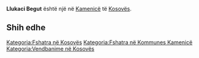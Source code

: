 {{Fshat në 
 | Emri                = Llukaci Begut
 | EmriAlt                = 
 | NAME_SHORT_FORM=      
 | NAME_GENERIC=      
 | NAME_SORT_NAME_RO=      LLUKACIBEGUT
 | FULL_NAME_RO = Llukaci Begut
 | FULL_NAME_ND_RO=Llukaci Begut
 | SORT_NAME_RG=LLUKACIBEGUT
 | FULL_NAME_RG=Llukaci Begut
 | FULL_NAME_ND_RG=Llukaci Begut
 | SRP_NAME_SHORT_FORM=      
 | SRP_NAME_GENERIC=      
 | SRP_NAME_SORT_NAME_RO=      
 | SRP_FULL_NAME_RO = 
 | SRP_FULL_NAME_ND_RO=
 | SRP_SORT_NAME_RG=
 | SRP_FULL_NAME_RG=
 | SRP_FULL_NAME_ND_RG=
 | Emri (Rasa dhanore) = 
 | Figura              = 
 | Shteti              = Kosovo
 | Komuna              = Kamenicë
 | Kodi postar         = 
 | Sipërfaqja          = 

 | Popullsia           = 

 | Regj. i popullsisë  = 
 | Dend. e popullsisë  = 
 | Faqja zyrtare       = 
 <!--- Koordinatat ----> 
 | Gjerësia            = 42.7325
 | Gjatësia            = 20.445
 | Lartësia            = 
}}
'''Llukaci Begut''' është një [[]] në [[Kamenicë]] të [[Kosovës]].

<!-- == Gjeografia == -->
<!-- == Historia == -->
<!-- == Demografia == -->
== Shih edhe ==
{{Komuna Kamenicë}}
{{Kosovo-Administrata-Cung}}

[[Kategoria:Fshatra në Kosovës]]
[[Kategoria:Fshatra në Kommunes Kamenicë]]
[[Kategoria:Vendbanime në Kosovës]]